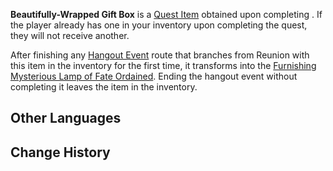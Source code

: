 {{Item Infobox
|id           = 120382
|image        = Item Beautifully-Wrapped Gift Box.png
|type         = Quest Items
|quality      = 0
|description  = A gift in a beautiful gift box.<br>According to [[Kaeya]], it contains an exquisite lamp. It might be best to wait till you come back from vacation with Kaeya to open up his gift and admire it.
|source1      = Obtained as a gift from Kaeya at the end of [[Reunion]]
|quest        = Reunion
|related_type = 
|related_item = 
}}
'''Beautifully-Wrapped Gift Box''' is a [[Quest Item]] obtained upon completing {{Quest|Reunion}}. If the player already has one in your inventory upon completing the quest, they will not receive another.

After finishing any [[Hangout Event]] route that branches from Reunion with this item in the inventory for the first time, it transforms into the [[Furnishing]] [[Mysterious Lamp of Fate Ordained]]. Ending the hangout event without completing it leaves the item in the inventory.
<!--
==Location==
<gallery>

</gallery>
-->
==Other Languages==
{{Other Languages
|en      = Beautifully-Wrapped Gift Box
|zhs     = 包装精美的礼盒
|zhs_rm  = Bāozhuāng Jīngměi de Lǐhé
|zht     = 包裝精美的禮盒
|zht_rm  = Bāozhuāng Jīngměi de Lǐhé
|ja      = 綺麗に梱包されたプレゼント
|ja_rm   = Kirei ni Konpou Sareta Purezento
|ko      = 아름다운 선물 상자
|es      = Regalo elegantemente envuelto
|fr      = Cadeau joliment emballé
|ru      = Красиво обёрнутая подарочная коробка
|th      = กล่องของขวัญที่ห่อไว้อย่างสวยงาม
|th_rm   = 
|vi      = Hộp Quà Được Gói Tỉ Mỉ
|de      = Liebevoll verpackte Geschenkbox
|id      = Kotak Hadiah yang Terbungkus Cantik
|pt      = Caixa de Presente Lindamente Embalada
|tr      = Güzelce Sarılmış Hediye Kutusu
|it      = Scatola regalo splendidamente impacchettata
}}

==Change History==
{{Change History|3.8}}